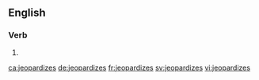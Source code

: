 ==English==

===Verb===
{{head|en|verb form}}

# {{en-third-person singular of|jeopardize}}

[[ca:jeopardizes]]
[[de:jeopardizes]]
[[fr:jeopardizes]]
[[sv:jeopardizes]]
[[vi:jeopardizes]]